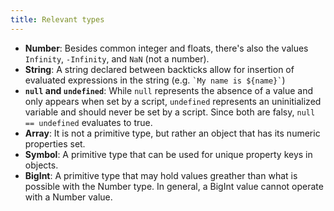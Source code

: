 ```yaml
---
title: Relevant types
---
```


-   **Number**: Besides common integer and floats, there's also the values `Infinity`, `-Infinity`, and `NaN` (not a number).
-   **String**: A string declared between backticks allow for insertion of evaluated expressions in the string (e.g. `` `My name is ${name}` ``)
-   **`null` and `undefined`**: While `null` represents the absence of a value and only appears when set by a script, `undefined` represents an uninitialized variable and should never be set by a script. Since both are falsy, `null == undefined` evaluates to true.
-   **Array**: It is not a primitive type, but rather an object that has its numeric properties set.
-   **Symbol**: A primitive type that can be used for unique property keys in objects.
-   **BigInt**: A primitive type that may hold values greather than what is possible with the Number type. In general, a BigInt value cannot operate with a Number value.
